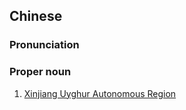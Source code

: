 ==Chinese==
{{zh-forms|s=新疆维吾尔自治区|type=233}}

===Pronunciation===
{{zh-pron
|m=Xīnjiāng Wéiwú'ěr Zìzhìqū
|c=san1 goeng1 wai4 ng4 ji5 zi6 zi6 keoi1
|cat=propn
}}

===Proper noun===
{{zh-proper noun}}

# [[Xinjiang Uyghur Autonomous Region]]

{{zh-cat|Autonomous regions of China}}